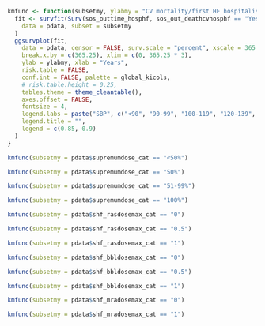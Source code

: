 ```r
kmfunc <- function(subsetmy, ylabmy = "CV mortality/first HF hospitalisation (%)") {
  fit <- survfit(Surv(sos_outtime_hosphf, sos_out_deathcvhosphf == "Yes") ~ shf_bpsys_cat,
    data = pdata, subset = subsetmy
  )
  ggsurvplot(fit,
    data = pdata, censor = FALSE, surv.scale = "percent", xscale = 365.25,
    break.x.by = c(365.25), xlim = c(0, 365.25 * 3),
    ylab = ylabmy, xlab = "Years",
    risk.table = FALSE,
    conf.int = FALSE, palette = global_kicols,
    # risk.table.height = 0.25,
    tables.theme = theme_cleantable(),
    axes.offset = FALSE,
    fontsize = 4,
    legend.labs = paste("SBP", c("<90", "90-99", "100-119", "120-139", "140-")),
    legend.title = "",
    legend = c(0.85, 0.9)
  )
}
```

```r
kmfunc(subsetmy = pdata$supremumdose_cat == "<50%")
```

```r
kmfunc(subsetmy = pdata$supremumdose_cat == "50%")
```

```r
kmfunc(subsetmy = pdata$supremumdose_cat == "51-99%")
```

```r
kmfunc(subsetmy = pdata$supremumdose_cat == "100%")
```

```r
kmfunc(subsetmy = pdata$shf_rasdosemax_cat == "0")
```

```r
kmfunc(subsetmy = pdata$shf_rasdosemax_cat == "0.5")
```

```r
kmfunc(subsetmy = pdata$shf_rasdosemax_cat == "1")
```

```r
kmfunc(subsetmy = pdata$shf_bbldosemax_cat == "0")
```

```r
kmfunc(subsetmy = pdata$shf_bbldosemax_cat == "0.5")
```

```r
kmfunc(subsetmy = pdata$shf_bbldosemax_cat == "1")
```

```r
kmfunc(subsetmy = pdata$shf_mradosemax_cat == "0")
```

```r
kmfunc(subsetmy = pdata$shf_mradosemax_cat == "1")
```
